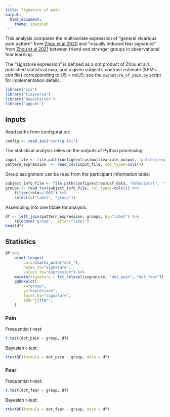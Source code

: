 ```yaml
---
title: Signature of pain
output:
  html_document:
    theme: spacelab
---
```


This analysis compares the multivariate expression of
"general vicarious pain pattern" from
[Zhou et al 2020](https://doi.org/10.7554/eLife.56929)
and "visually induced fear signature" from
[Zhou et al 2021](https://doi.org/10.1101/2020.11.23.394973)
between friend and stranger groups in observational fear learning.

The "signature expression" is defined as a dot product of Zhou et al's
published statistical map, and a given subject's contrast estimate
(SPM's con file) corresponding to US > noUS; see the
`signature_of_pain.py` script for implementation details.

```r
library('ini')
library('tidyverse')
library('BayesFactor')
library('ggpubr')
```

## Inputs

Read paths from configuration:

```r
config <- read.ini("config.ini")
```

The statistical analysis relies on the outputs of Python processing:

```r
input_file <- file.path(config$extras$multivariate_output, 'pattern_expression.csv')
pattern_expression  <- read_csv(input_file, col_types=cols())
```

Group assignment can be read from the participant information table:

```r
subject_info_file <- file.path(config$extras$osf_data, "Behavioral", "table.tsv")
groups <- read_tsv(subject_info_file, col_types=cols()) %>%
    filter(role=="OBS") %>%
    select(c("label", "group"))
```

Assembling into one tibble for analysis:

```r
df <- left_join(pattern_expression, groups, by="label") %>%
    relocate("group", .after="label")
head(df)
```

## Statistics

```r
df %>%
    pivot_longer(
        cols=starts_with("dot_"),
        names_to="signature",
        values_to="expression") %>%
    mutate(signature = fct_relevel(signature, "dot_pain", "dot_fear")) %>%
    ggboxplot(
        x="group",
        y="expression",
        facet.by="signature",
        add="jitter",
    )
```

### Pain

Frequentist t-test:

```r
t.test(dot_pain ~ group, df)
```

Bayesian t-test:

```r
ttestBF(formula = dot_pain ~ group, data = df)
```

### Fear

Frequentist t-test:

```r
t.test(dot_fear ~ group, df)
```

Bayesian t-test:

```r
ttestBF(formula = dot_fear ~ group, data = df)
```
